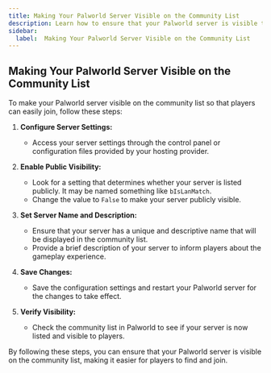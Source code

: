 ```yaml
---
title: Making Your Palworld Server Visible on the Community List
description: Learn how to ensure that your Palworld server is visible to the community for players to join.
sidebar:
  label:  Making Your Palworld Server Visible on the Community List
---
```


## Making Your Palworld Server Visible on the Community List

To make your Palworld server visible on the community list so that players can easily join, follow these steps:

1. **Configure Server Settings:**
   - Access your server settings through the control panel or configuration files provided by your hosting provider.

2. **Enable Public Visibility:**
   - Look for a setting that determines whether your server is listed publicly. It may be named something like `bIsLanMatch`.
   - Change the value to `False` to make your server publicly visible.

3. **Set Server Name and Description:**
   - Ensure that your server has a unique and descriptive name that will be displayed in the community list.
   - Provide a brief description of your server to inform players about the gameplay experience.

4. **Save Changes:**
   - Save the configuration settings and restart your Palworld server for the changes to take effect.

5. **Verify Visibility:**
   - Check the community list in Palworld to see if your server is now listed and visible to players.

By following these steps, you can ensure that your Palworld server is visible on the community list, making it easier for players to find and join.
